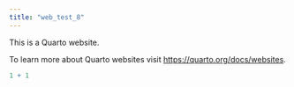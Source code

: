 ```yaml
---
title: "web_test_8"
---
```


This is a Quarto website.

To learn more about Quarto websites visit <https://quarto.org/docs/websites>.

```r
1 + 1
```
